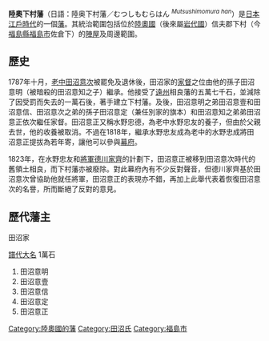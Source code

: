 {{Unreferenced|time=2020-11-02T11:30:56+00:00}}
'''陸奧下村藩'''（日語：陸奥下村藩／むつしもむらはん ''<sup>Mutsushimomura han</sup>''）是[[日本|日本]][[江戶時代|江戶時代]]的一個[[藩_(日本)|藩]]。其統治範圍包括位於[[陸奧國|陸奧國]]（後來屬[[岩代國|岩代國]]）信夫郡下村（今[[福島縣|福島縣]][[福島市|福島市]]佐倉下）的[[陣屋|陣屋]]及周邊範圍。

== 歷史 ==
1787年十月，[[老中|老中]][[田沼意次|田沼意次]]被罷免及退休後，田沼家的[[家督|家督]]之位由他的孫子田沼意明（被暗殺的田沼意知之子）繼承。他接受了[[遠州|遠州]]相良藩的五萬七千石，並減除了因受罰而失去的一萬石後，著手建立下村藩。及後，田沼意明之弟田沼意壹和田沼意信、田沼意次之弟的孫子田沼意定（兼任別家的旗本）和田沼意知之弟弟田沼意正依次繼任家督。田沼意正又稱水野忠德，為老中水野忠友的養子，但由於父親去世，他的收養被取消。不過在1818年，繼承水野忠友成為老中的水野忠成將田沼意正提拔為若年寄，讓他可以參與[[幕府_(日本)|幕府]]。

1823年，在水野忠友和[[征夷大將軍|將軍]][[德川家齊|德川家齊]]的計劃下，田沼意正被移到田沼意次時代的舊領土相良，而下村藩亦被廢除。對此幕府內有不少反對聲音，但德川家齊基於田沼意次曾協助他就任將軍，田沼意正的表現亦不錯，再加上此舉代表着恢復田沼意次的名譽，所而斷絕了反對的意見。

== 歷代藩主 ==

; 田沼家

[[譜代大名|譜代大名]] 1萬石

# 田沼意明
# 田沼意壹
# 田沼意信
# 田沼意定
# 田沼意正

[[Category:陸奧國的藩|Category:陸奧國的藩]]
[[Category:田沼氏|Category:田沼氏]]
[[Category:福島市|Category:福島市]]